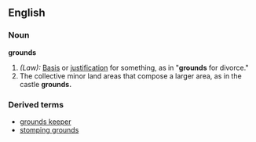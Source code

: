 ==English==

===Noun===
'''grounds'''
# ''(Law):'' [[Basis]] or [[justification]] for something, as in "'''grounds''' for divorce."
# The collective minor land areas that compose a larger area, as in the castle '''grounds.'''

===Derived terms===
*[[grounds keeper]]
*[[stomping grounds]]